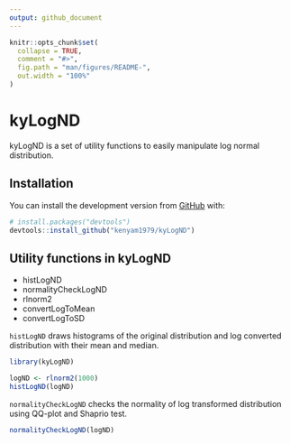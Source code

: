 ```yaml
---
output: github_document
---
```


<!-- README.md is generated from README.Rmd. Please edit that file -->

```r
knitr::opts_chunk$set(
  collapse = TRUE,
  comment = "#>",
  fig.path = "man/figures/README-",
  out.width = "100%"
)
```

# kyLogND

<!-- badges: start -->
<!-- badges: end -->

kyLogND is a set of utility functions to easily manipulate log normal distribution.

## Installation

You can install the development version from [GitHub](https://github.com/) with:

``` r
# install.packages("devtools")
devtools::install_github("kenyam1979/kyLogND")
```
## Utility functions in kyLogND

* histLogND
* normalityCheckLogND
* rlnorm2
* convertLogToMean
* convertLogToSD

`histLogND` draws histograms of the original distribution and log converted distribution with their mean and median.

```r
library(kyLogND)

logND <- rlnorm2(1000)
histLogND(logND)
```


`normalityCheckLogND` checks the normality of log transformed distribution using QQ-plot and Shaprio test.

```r
normalityCheckLogND(logND)
```
